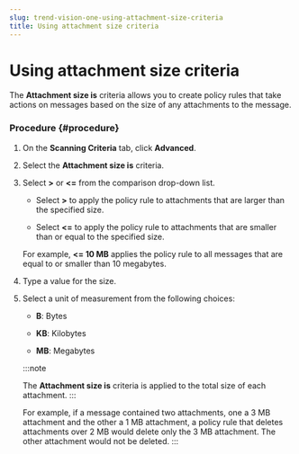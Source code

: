 ```yaml
---
slug: trend-vision-one-using-attachment-size-criteria
title: Using attachment size criteria
---
```

# Using attachment size criteria

The **Attachment size is** criteria allows you to create policy rules that take actions on messages based on the size of any attachments to the message.

### Procedure {#procedure}

1.  On the **Scanning Criteria** tab, click **Advanced**.

2.  Select the **Attachment size is** criteria.

3.  Select **\>** or **\<=** from the comparison drop-down list.

    - Select **\>** to apply the policy rule to attachments that are larger than the specified size.

    - Select **\<=** to apply the policy rule to attachments that are smaller than or equal to the specified size.

    For example, **\<= 10 MB** applies the policy rule to all messages that are equal to or smaller than 10 megabytes.

4.  Type a value for the size.

5.  Select a unit of measurement from the following choices:

    - **B**: Bytes

    - **KB**: Kilobytes

    - **MB**: Megabytes

    :::note

    The **Attachment size is** criteria is applied to the total size of each attachment.
    :::

    For example, if a message contained two attachments, one a 3 MB attachment and the other a 1 MB attachment, a policy rule that deletes attachments over 2 MB would delete only the 3 MB attachment. The other attachment would not be deleted.
:::
